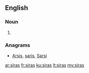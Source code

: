 ==English==

===Noun===
{{head|en|plural}}

# {{plural of|sira|lang=en}}

===Anagrams===
* [[Arsis#English|Arsis]], [[saris#English|saris]], [[Sarsi#English|Sarsi]]

[[ar:siras]]
[[fr:siras]]
[[ku:siras]]
[[lt:siras]]
[[my:siras]]